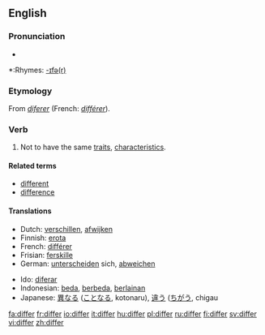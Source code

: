 ==English==

===Pronunciation===
*{{audio|en-us-differ.ogg|Audio (US)}}

*:Rhymes: [[Rhymes:English:-ɪfə(r)|-ɪfə(r)]]

===Etymology===
From {{OF.}} ''[[diferer]]'' (French: ''[[différer]]'').

===Verb===
{{en-verb}}
# Not to have the same [[traits]], [[characteristic|characteristics]].

====Related terms====
*[[different]]
*[[difference]]

====Translations====
{{top}}
*Dutch: [[verschillen]], [[afwijken]]
*Finnish: [[erota]]
*French: [[différer]]
*Frisian: [[ferskille]]
*German: [[unterscheiden]] sich, [[abweichen]]
{{mid}}
*Ido: [[diferar]]
*Indonesian: [[beda]], [[beda|berbeda]], [[lain|berlainan]]
*Japanese: [[異なる]] ([[ことなる]], kotonaru), [[違う]] ([[ちがう]], chigau
{{bottom}}

[[fa:differ]]
[[fr:differ]]
[[io:differ]]
[[it:differ]]
[[hu:differ]]
[[pl:differ]]
[[ru:differ]]
[[fi:differ]]
[[sv:differ]]
[[vi:differ]]
[[zh:differ]]